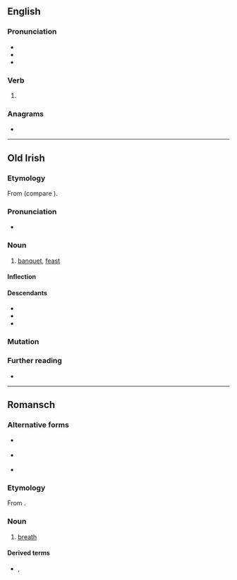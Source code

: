 ==English==

===Pronunciation===
* {{IPA|en|/ˈflɛd/}}
* {{audio|en|en-us-fled.ogg|Audio (US)}}
* {{rhymes|en|ɛd}}

===Verb===
{{head|en|verb form}}

# {{en-past of|flee}}

===Anagrams===
* {{anagrams|en|a=defl|DELF|delf|feld}}

----

==Old Irish==

===Etymology===
From {{inh|sga|cel-pro|*wlidā}} (compare {{cog|cy|gwledd}}).

===Pronunciation===
* {{IPA|sga|/fʲlʲeð/}}

===Noun===
{{sga-noun|f}}

# [[banquet]], [[feast]]
#: {{syn|sga|feis}}

====Inflection====
{{sga-decl-a-fem|flid}}

====Descendants====
* {{desc|ga|fleá}}
* {{desc|gv|fleah}}
* {{desc|gd|fleadh}}

===Mutation===
{{sga-mutation|f|led}}

===Further reading===
* {{R:DIL|22295}}

{{topics|sga|Food and drink}}

----

==Romansch==

===Alternative forms===
* {{q|Rumantsch Grischun|Sursilvan}} {{l|rm|flad}}
* {{q|Sutsilvan|Surmiran}} {{l|rm|flo}}
* {{q|Vallader}} {{l|rm|flà}}

===Etymology===
From {{der|rm|la|flātus}}.

===Noun===
{{rm-noun|m}}

# {{lb|rm|Puter}} [[breath]] {{qualifier|of air}}

====Derived terms====
* {{l|rm|trer fled}}, {{l|rm|trer il fled}}